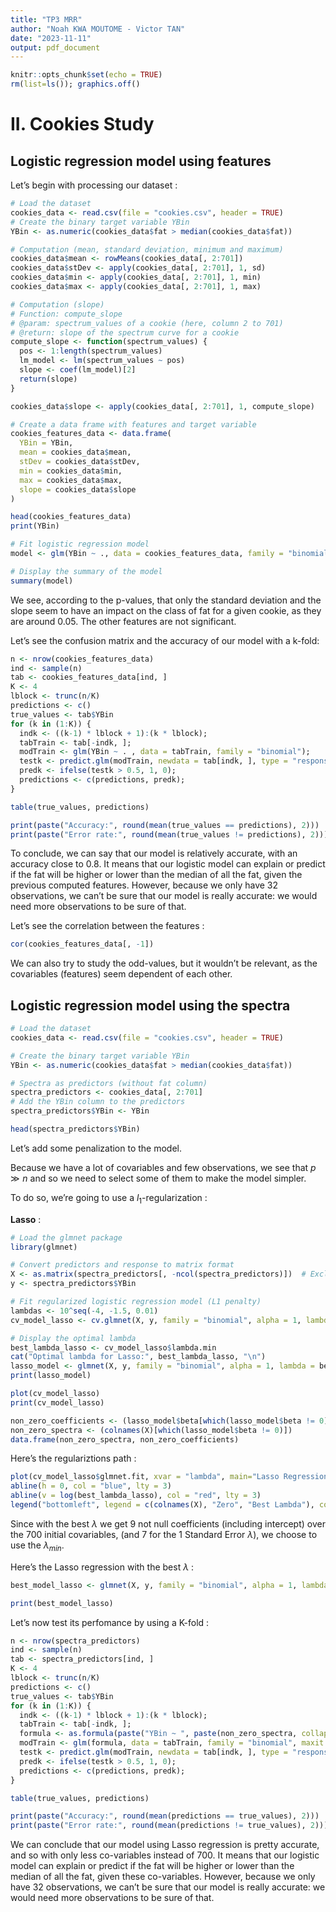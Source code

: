 ```yaml
---
title: "TP3 MRR"
author: "Noah KWA MOUTOME - Victor TAN"
date: "2023-11-11"
output: pdf_document
---
```


```r
knitr::opts_chunk$set(echo = TRUE)
rm(list=ls()); graphics.off()
```

# II. Cookies Study

## Logistic regression model using features

Let's begin with processing our dataset :
```r
# Load the dataset
cookies_data <- read.csv(file = "cookies.csv", header = TRUE)
# Create the binary target variable YBin
YBin <- as.numeric(cookies_data$fat > median(cookies_data$fat))

# Computation (mean, standard deviation, minimum and maximum)
cookies_data$mean <- rowMeans(cookies_data[, 2:701])
cookies_data$stDev <- apply(cookies_data[, 2:701], 1, sd)
cookies_data$min <- apply(cookies_data[, 2:701], 1, min)
cookies_data$max <- apply(cookies_data[, 2:701], 1, max)

# Computation (slope)
# Function: compute_slope
# @param: spectrum_values of a cookie (here, column 2 to 701)
# @return: slope of the spectrum curve for a cookie
compute_slope <- function(spectrum_values) {
  pos <- 1:length(spectrum_values)
  lm_model <- lm(spectrum_values ~ pos)
  slope <- coef(lm_model)[2]
  return(slope)
}

cookies_data$slope <- apply(cookies_data[, 2:701], 1, compute_slope) 

# Create a data frame with features and target variable
cookies_features_data <- data.frame(
  YBin = YBin,
  mean = cookies_data$mean,
  stDev = cookies_data$stDev,
  min = cookies_data$min,
  max = cookies_data$max,
  slope = cookies_data$slope
)

head(cookies_features_data)
print(YBin)
```

```r
# Fit logistic regression model
model <- glm(YBin ~ ., data = cookies_features_data, family = "binomial")

# Display the summary of the model
summary(model)
```

We see, according to the p-values, that only the standard deviation and the slope seem to have an impact on the class of fat for a given cookie, as they are around 0.05. The other features are not significant.

Let's see the confusion matrix and the accuracy of our model with a k-fold:
```r
n <- nrow(cookies_features_data)
ind <- sample(n)
tab <- cookies_features_data[ind, ]
K <- 4
lblock <- trunc(n/K)
predictions <- c()
true_values <- tab$YBin
for (k in (1:K)) {
  indk <- ((k-1) * lblock + 1):(k * lblock);
  tabTrain <- tab[-indk, ];
  modTrain <- glm(YBin ~ . , data = tabTrain, family = "binomial");
  testk <- predict.glm(modTrain, newdata = tab[indk, ], type = "response");
  predk <- ifelse(testk > 0.5, 1, 0);
  predictions <- c(predictions, predk);
}

table(true_values, predictions)
```

```r
print(paste("Accuracy:", round(mean(true_values == predictions), 2)))
print(paste("Error rate:", round(mean(true_values != predictions), 2)))
```

To conclude, we can say that our model is relatively accurate, with an accuracy close to 0.8.
It means that our logistic model can explain or predict if the fat will be higher or lower than the median of all the fat, given the previous computed features.
However, because we only have 32 observations, we can't be sure that our model is really accurate: we would need more observations to be sure of that.


Let's see the correlation between the features :
```r
cor(cookies_features_data[, -1])
```

We can also try to study the odd-values, but it wouldn't be relevant, as the covariables (features) seem dependent of each other.



## Logistic regression model using the spectra

```r
# Load the dataset
cookies_data <- read.csv(file = "cookies.csv", header = TRUE)

# Create the binary target variable YBin
YBin <- as.numeric(cookies_data$fat > median(cookies_data$fat))

# Spectra as predictors (without fat column)
spectra_predictors <- cookies_data[, 2:701]
# Add the YBin column to the predictors
spectra_predictors$YBin <- YBin

head(spectra_predictors$YBin)
```

Let's add some penalization to the model.

Because we have a lot of covariables and few observations, we see that $p \gg n$ and so we need to select some of them to make the model simpler.

To do so, we're going to use a $l_1$-regularization :

**Lasso** :
```r
# Load the glmnet package
library(glmnet)

# Convert predictors and response to matrix format
X <- as.matrix(spectra_predictors[, -ncol(spectra_predictors)])  # Exclude the YBin column
y <- spectra_predictors$YBin

# Fit regularized logistic regression model (L1 penalty)
lambdas <- 10^seq(-4, -1.5, 0.01)
cv_model_lasso <- cv.glmnet(X, y, family = "binomial", alpha = 1, lambda = lambdas)

# Display the optimal lambda
best_lambda_lasso <- cv_model_lasso$lambda.min
cat("Optimal lambda for Lasso:", best_lambda_lasso, "\n")
lasso_model <- glmnet(X, y, family = "binomial", alpha = 1, lambda = best_lambda_lasso)
print(lasso_model)

plot(cv_model_lasso)
print(cv_model_lasso)

non_zero_coefficients <- (lasso_model$beta[which(lasso_model$beta != 0)])
non_zero_spectra <- (colnames(X)[which(lasso_model$beta != 0)])
data.frame(non_zero_spectra, non_zero_coefficients)

```

Here's the regulariztions path :
```r
plot(cv_model_lasso$glmnet.fit, xvar = "lambda", main="Lasso Regression")
abline(h = 0, col = "blue", lty = 3)
abline(v = log(best_lambda_lasso), col = "red", lty = 3)
legend("bottomleft", legend = c(colnames(X), "Zero", "Best Lambda"), col = c(1:700, "blue", "red"), lty = 1)
```


Since with the best $\lambda$ we get 9 not null coefficients (including intercept) over the 700 initial covariables, (and 7 for the 1 Standard Error $\lambda$), we choose to use the $\lambda_{min}$.

Here's the Lasso regression with the best $\lambda$ :

```r
best_model_lasso <- glmnet(X, y, family = "binomial", alpha = 1, lambda = best_lambda_lasso)

print(best_model_lasso)
```

Let's now test its perfomance by using a K-fold :

```r
n <- nrow(spectra_predictors)
ind <- sample(n)
tab <- spectra_predictors[ind, ]
K <- 4
lblock <- trunc(n/K)
predictions <- c()
true_values <- tab$YBin
for (k in (1:K)) {
  indk <- ((k-1) * lblock + 1):(k * lblock);
  tabTrain <- tab[-indk, ];
  formula <- as.formula(paste("YBin ~ ", paste(non_zero_spectra, collapse = " + ")))
  modTrain <- glm(formula, data = tabTrain, family = "binomial", maxit = 10000);
  testk <- predict.glm(modTrain, newdata = tab[indk, ], type = "response");
  predk <- ifelse(testk > 0.5, 1, 0);
  predictions <- c(predictions, predk);
}

table(true_values, predictions)
```

```r
print(paste("Accuracy:", round(mean(predictions == true_values), 2)))
print(paste("Error rate:", round(mean(predictions != true_values), 2)))
```

We can conclude that our model using Lasso regression is pretty accurate, and so with only less co-variables instead of 700.
It means that our logistic model can explain or predict if the fat will be higher or lower than the median of all the fat, given these co-variables.
However, because we only have 32 observations, we can't be sure that our model is really accurate: we would need more observations to be sure of that.
